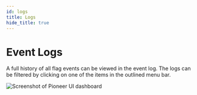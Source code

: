 ```yaml
---
id: logs
title: Logs
hide_title: true
---
```

# Event Logs
A full history of all flag events can be viewed in the event log. The logs can be filtered by clicking on one of the items in the outlined menu bar.

<div style={{textAlign: 'center'}}>
  <img src={require('./assets/event_logs.png').default} alt='Screenshot of Pioneer UI dashboard' />
</div>
